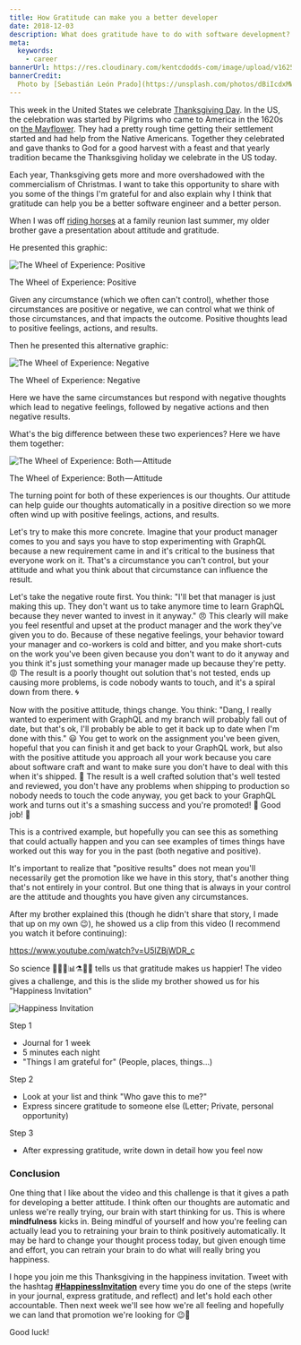 ```yaml
---
title: How Gratitude can make you a better developer
date: 2018-12-03
description: What does gratitude have to do with software development?
meta:
  keywords:
    - career
bannerUrl: https://res.cloudinary.com/kentcdodds-com/image/upload/v1625032775/kentcdodds.com/content/blog/how-gratitude-can-make-you-a-better-developer/banner.jpg
bannerCredit:
  Photo by [Sebastián León Prado](https://unsplash.com/photos/dBiIcdxMWfE)
---
```


This week in the United States we celebrate
[Thanksgiving Day](https://en.wikipedia.org/wiki/Thanksgiving). In the US, the
celebration was started by Pilgrims who came to America in the 1620s on
[the Mayflower](https://en.wikipedia.org/wiki/Mayflower). They had a pretty
rough time getting their settlement started and had help from the Native
Americans. Together they celebrated and gave thanks to God for a good harvest
with a feast and that yearly tradition became the Thanksgiving holiday we
celebrate in the US today.

Each year, Thanksgiving gets more and more overshadowed with the commercialism
of Christmas. I want to take this opportunity to share with you some of the
things I'm grateful for and also explain why I think that gratitude can help you
be a better software engineer and a better person.

When I was off
[riding horses](https://twitter.com/kentcdodds/status/1043644565041819648) at a
family reunion last summer, my older brother gave a presentation about attitude
and gratitude.

He presented this graphic:

![The Wheel of Experience: Positive](https://res.cloudinary.com/kentcdodds-com/image/upload/v1625032774/kentcdodds.com/content/blog/how-gratitude-can-make-you-a-better-developer/0.png)

<figcaption>The Wheel of Experience: Positive</figcaption>

Given any circumstance (which we often can't control), whether those
circumstances are positive or negative, we can control what we think of those
circumstances, and that impacts the outcome. Positive thoughts lead to positive
feelings, actions, and results.

Then he presented this alternative graphic:

![The Wheel of Experience: Negative](https://res.cloudinary.com/kentcdodds-com/image/upload/v1625032773/kentcdodds.com/content/blog/how-gratitude-can-make-you-a-better-developer/1.png)

<figcaption>The Wheel of Experience: Negative</figcaption>

Here we have the same circumstances but respond with negative thoughts which
lead to negative feelings, followed by negative actions and then negative
results.

What's the big difference between these two experiences? Here we have them
together:

![The Wheel of Experience: Both — Attitude](https://res.cloudinary.com/kentcdodds-com/image/upload/v1625032774/kentcdodds.com/content/blog/how-gratitude-can-make-you-a-better-developer/2.png)

<figcaption>The Wheel of Experience: Both — Attitude</figcaption>

The turning point for both of these experiences is our thoughts. Our attitude
can help guide our thoughts automatically in a positive direction so we more
often wind up with positive feelings, actions, and results.

Let's try to make this more concrete. Imagine that your product manager comes to
you and says you have to stop experimenting with GraphQL because a new
requirement came in and it's critical to the business that everyone work on it.
That's a circumstance you can't control, but your attitude and what you think
about that circumstance can influence the result.

Let's take the negative route first. You think: "I'll bet that manager is just
making this up. They don't want us to take anymore time to learn GraphQL because
they never wanted to invest in it anyway." 😠 This clearly will make you feel
resentful and upset at the product manager and the work they've given you to do.
Because of these negative feelings, your behavior toward your manager and
co-workers is cold and bitter, and you make short-cuts on the work you've been
given because you don't want to do it anyway and you think it's just something
your manager made up because they're petty. 😡 The result is a poorly thought
out solution that's not tested, ends up causing more problems, is code nobody
wants to touch, and it's a spiral down from there. 🌀

Now with the positive attitude, things change. You think: "Dang, I really wanted
to experiment with GraphQL and my branch will probably fall out of date, but
that's ok, I'll probably be able to get it back up to date when I'm done with
this." 😃 You get to work on the assignment you've been given, hopeful that you
can finish it and get back to your GraphQL work, but also with the positive
attitude you approach all your work because you care about software craft and
want to make sure you don't have to deal with this when it's shipped. 🚢 The
result is a well crafted solution that's well tested and reviewed, you don't
have any problems when shipping to production so nobody needs to touch the code
anyway, you get back to your GraphQL work and turns out it's a smashing success
and you're promoted! 🥇 Good job! 👏

This is a contrived example, but hopefully you can see this as something that
could actually happen and you can see examples of times things have worked out
this way for you in the past (both negative and positive).

It's important to realize that "positive results" does not mean you'll
necessarily get the promotion like we have in this story, that's another thing
that's not entirely in your control. But one thing that is always in your
control are the attitude and thoughts you have given any circumstances.

After my brother explained this (though he didn't share that story, I made that
up on my own 😉), he showed us a clip from this video (I recommend you watch it
before continuing):

https://www.youtube.com/watch?v=U5lZBjWDR_c

So science 👩‍🔬🔬📊⚗️👨‍🔬 tells us that gratitude makes us happier! The video gives
a challenge, and this is the slide my brother showed us for his "Happiness
Invitation"

![Happiness Invitation](https://res.cloudinary.com/kentcdodds-com/image/upload/v1625032775/kentcdodds.com/content/blog/how-gratitude-can-make-you-a-better-developer/3.png)

Step 1

- Journal for 1 week
- 5 minutes each night
- "Things I am grateful for" (People, places, things...)

Step 2

- Look at your list and think "Who gave this to me?"
- Express sincere gratitude to someone else (Letter; Private, personal
  opportunity)

Step 3

- After expressing gratitude, write down in detail how you feel now

### Conclusion

One thing that I like about the video and this challenge is that it gives a path
for developing a better attitude. I think often our thoughts are automatic and
unless we're really trying, our brain with start thinking for us. This is where
**mindfulness** kicks in. Being mindful of yourself and how you're feeling can
actually lead you to retraining your brain to think positively automatically. It
may be hard to change your thought process today, but given enough time and
effort, you can retrain your brain to do what will really bring you happiness.

I hope you join me this Thanksgiving in the happiness invitation. Tweet with the
hashtag
[**#HappinessInvitation**](https://twitter.com/hashtag/HappinessInvitation)
every time you do one of the steps (write in your journal, express gratitude,
and reflect) and let's hold each other accountable. Then next week we'll see how
we're all feeling and hopefully we can land that promotion we're looking for
😉🥇

Good luck!
